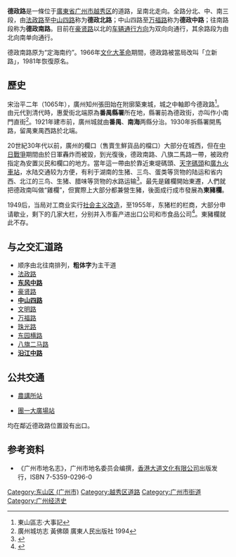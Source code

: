 {{Infobox Guangzhou Road
|中文道路名称=德 政 路
|道路名称拼音= Dezheng Lu
|图片=
|图片说明=
|道路属性=城市支路
|道路总长度= 1.755
|道路宽度= 10～12
|车速限制=
|行车线数量=2[[车道|车道]]
|所在地区=[[广州市|广州市]][[越秀区|越秀区]]
|起点=北起[[法政路|法政路]]
|终点=南至[[沿江路_(广州)|沿江中路]]
|道路命名日期= 1930年
|命名缘由= [[元代|元代]]始此路北端为[[番禺县|番禺县]][[衙门|衙门]]，<br />门前街道称德政街
|道路旧名= 番禺直街<br />1966年曾變'''立新路'''，<br />1981年复今名
|道路动工日期= 1930年拆除衙门，<br />街道扩建为马路
|通车日期=
|路段主要建筑=廣州軍區後勤部幹休所<br />德政街市（被拆）<br />東昇印務所舊址<br />八旗博物館
}}
'''德政路'''是一條位于[[廣東省|廣東省]][[广州市|广州市]][[越秀区|越秀区]]的道路，呈南北走向。全路分北、中、南三段，由[[法政路|法政路]]至[[中山路_(广州)|中山四路]]称为'''德政北路'''；中山四路至[[万福路|万福路]]称为'''德政中路'''；往南路段称为'''德政南路'''。目前在[[豪贤路|豪贤路]]以北的[[车辆|车辆]][[道路通行方向|通行方向]]为双向向通行，其余路段为由北向南单向通行。

德政南路原为“定海南约”。1966年[[文化大革命|文化大革命]]期間，德政路被當局改叫「立新路」，1981年恢復原名。

== 歷史 ==
宋治平二年（1065年），廣州知州張田始在附廓築東城，城之中軸即今德政路<ref>東山區志·大事記</ref>。由元代到清代時，惠愛街北端原為'''番禺縣署'''所在地，縣署前為德政街，亦叫作小南門直街<ref>廣州城坊志 黃佛頤 廣東人民出版社 1994 </ref>。1921年建市前，廣州城就由'''番禺'''、'''南海'''两縣分治。1930年拆縣署開馬路，留禺東禺西路於北端。

20世紀30年代以前，廣州的欄口（售賣生鮮貨品的檔口）大部分在城西，但在[[中国抗日战争|中日戰爭]]期間由於日軍轟炸而被毀，到光復後，德政南路、八旗二馬路一帶，被政府指定為安置災民和欄口的地方。當年這一帶由於靠近東堤碼頭、[[天字码头|天字碼頭]]和[[大沙头站|廣九火車站]]，水陆交通较为方便，有利于湖南的生猪、三鸟、蛋类等货物的陆运和省内西、北江的三鸟、生猪、腊味等货物的水路运输<ref>{{Cite web|url=http://www.gzzxws.gov.cn/gzws/gzws/ml/36/200809/t20080916_8045_1.htm|title=广州生猪栏|accessdate=|author=黄宗海|date=|publisher=广州文史|archive-date=2021-03-20|archive-url=https://web.archive.org/web/20210320004503/http://www.gzzxws.gov.cn/gzws/gzws/ml/36/200809/t20080916_8045_1.htm}}</ref>。最先是雞欄開始東遷，人們就把德政南叫做“雞欄”，但實際上大部分都兼營生豬，後面成行成市發展為'''東豬欄'''。

1949后，当局对工商业实行[[生产资料所有制的社会主义改造|社会主义改造]]，至1955年，东猪栏的栏商，大部分申请歇业，剩下的几家大栏，分别并入市畜产进出口公司和市食品公司<ref>{{Cite web|url=http://www.gzzxws.gov.cn/qxws/yxws/yxzj/yx1_1_1_1/200906/t20090625_13196_1.htm|title=德政南：东栏饮誉靓猪肉|accessdate=|author=|date=2015-12|publisher=越秀商业街巷|archive-date=2021-03-20|archive-url=https://web.archive.org/web/20210320004505/http://www.gzzxws.gov.cn/qxws/yxws/yxzj/yx1_1_1_1/200906/t20090625_13196_1.htm}}</ref>。東豬欄就此不存。



== 与之交汇道路 ==
*顺序由北往南排列，'''粗体字'''为主干道
*[[法政路|法政路]]
*'''[[东风路_(广州)|东风中路]]'''
*[[豪贤路|豪贤路]]
*'''[[中山路_(广州)|中山四路]]'''
*[[文明路_(广州)|文明路]]
*[[万福路|万福路]]
*[[珠光路|珠光路]]
*[[东园横路|东园横路]]
*[[八旗二马路|八旗二马路]]
*'''[[沿江路_(广州)|沿江中路]]'''

==公共交通==
*{{广州地铁路线链接|1|SL}}[[農講所站|農講所站]]
*{{广州地铁路线链接|6|SL}}[[團一大廣場站|團一大廣場站]]
均在鄰近德政路位置設有出口。


== 参考资料 ==
{{reflist|2}}
*《广州市地名志》，广州市地名委员会编撰，[[香港大道文化有限公司|香港大道文化有限公司]]出版发行，ISBN 7-5359-0296-0

[[Category:东山区_(广州市)|Category:东山区 (广州市)]]
[[Category:越秀区道路|Category:越秀区道路]]
[[Category:广州市街道|Category:广州市街道]]
[[Category:广州经济史|Category:广州经济史]]